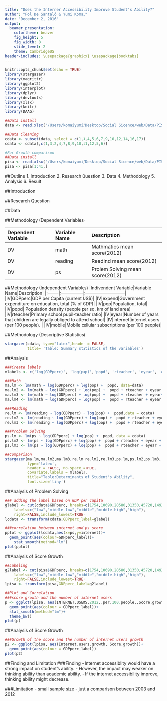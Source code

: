 ```yaml
---
title: "Does the Interner Accessibility Improve Student's Ability?"
author: "Pol De Santaló & Yumi Komai"
date: "December 2, 2016"
output:
  beamer_presentation:
    colortheme: beaver
    fig_height: 5
    fig_width: 8
    slide_level: 2
    theme: CambridgeUS
header-includes: \usepackage{graphicx} \usepackage{booktabs}
---
```


```r
knitr::opts_chunk$set(echo = TRUE)
library(stargazer)
library(magrittr)  
library(ggplot2)
library(interplot)  
library(dplyr)  
library(devtools)
library(xlsx)
library(knitr)
library(DAAG)
```

```r
##Data install
data <- read.xlsx("/Users/komaiyumi/Desktop/Social Sicence/web/Data/PISA_Data.xlsx",1)

##Data Cleaning
cdata <- subset(data, select = c(1,3,4,5,6,7,9,10,12,14,16,17))
cdata <- cdata[,c(1,3,2,4,7,8,9,10,11,12,5,6)]

#For Growth comparison
##Data install
pisa <- read.xlsx("/Users/komaiyumi/Desktop/Social Sicence/web/Data/PISA_Data.xlsx",2)
pisa <- pisa[1:41,]
```

##Outline
1. Introduction
2. Research Question
3. Data
4. Methodology
5. Analysis
6. Result

##Introduction

##Research Question

##Data

##Methodology (Dependent Variables)

|Dependent Variable|Variable Name|Description|
|:--------|:------------------|:------------------------|
|DV|math|Mathmatics mean score(2012)|
|DV|reading|Readind mean score(2012)|
|DV|ps|Prolem Solving mean score(2012)|

##Methodology (Independent Variables)
|Indivendent Variable|Variable Name|Description|
|:--------|:---------------|:---------------------------|
|IV|GDPperc|GDP per Capita (current US$)|
|IV|expend|Government expenditure on education, total (% of GDP)|
|IV|pop|Population, total|
|IV|popd| Population density (people per sq. km of land area)
|IV|rteacher|Primary school pupil-teacher ratio|
|IV|eyear|Number of years that children are legally obliged to attend school|
|IV|internet|internet users (per 100 people). |
|IV|mobile|Mobile cellular subscriptions (per 100 people)|

##Methodology (Descriptive Statistics)
```r

stargazer(cdata, type="latex",header = FALSE,
          title= 'Table: Summary statistics of the variables')
```

##Analysis
```r
###Create labels
mlabels <- c('log(GDPperc)', 'log(pop)','popd', 'rteacher', 'eyear', 'expend', 'internet','mobile','(intercept)')

###Math
ma.lm <- lm(math ~ log(GDPperc) + log(pop) +  popd, data=data)
ma.lm2 <- lm(math ~ log(GDPperc) + log(pop) +  popd + rteacher + eyear + expend, data = data)
ma.lm3 <- lm(math ~ log(GDPperc) + log(pop) +  popd + rteacher + eyear+ internet + mobile, data = data)
ma.lm4 <- lm(math ~ log(GDPperc) + log(pop) +  popd + rteacher + eyear + expend + internet + mobile, data = data)

###Reading
re.lm <- lm(reading ~ log(GDPperc) + log(pop) +  popd,data = cdata)
re.lm2 <- lm(reading ~ log(GDPperc) + log(pop) +  popd + rteacher + eyear + expend, data = cdata )
re.lm3 <- lm(reading ~ log(GDPperc) + log(pop) +  popd + rteacher + eyear + expend + internet + mobile,data = cdata )

###Problem Solving
ps.lm <- lm(ps ~ log(GDPperc) + log(pop) +  popd, data = cdata)
ps.lm2 <- lm(ps ~ log(GDPperc) + log(pop) +  popd + rteacher + eyear + expend, data = cdata)
ps.lm3 <- lm(ps ~ log(GDPperc) + log(pop) +  popd + rteacher + eyear + expend + internet + mobile, data = cdata)

##Comparison
stargazer(ma.lm,ma.lm2,ma.lm3,re.lm,re.lm2,re.lm3,ps.lm,ps.lm2,ps.lm3,
          type='latex',
          header = FALSE, no.space =TRUE,
          covariate.labels = mlabels,
          title="Table:Detarminants of Student's Ability",
          font.size='tiny')
```

##Analysis of Problem Solving
```r

### adding the label based on GDP per capita
glabel <- cut(cdata$GDPperc, breaks=c(1754,10690,20580,31350,45720,149200),
    labels=c("low","middle-low","middle","middle-high","high"),
    right=FALSE,include_lowest=TRUE)
lcdata <- transform(cdata,GDPperc_label=glabel)

###correlation between internet and ps score
pplot <- ggplot(lcdata,aes(x=ps,y=internet))+
  geom_point(aes(colour=GDPperc_label))+
    stat_smooth(method="lm")
plot(pplot)

```

##Analysis of Score Growth
```r
##Labeling
g2label <- cut(pisa$GDPperc, breaks=c(1754,10690,20580,31350,45720,149200),
    labels=c("low","middle-low","middle","middle-high","high"),
    right=FALSE,include_lowest=TRUE)
lpisa <- transform(pisa,GDPperc_label=g2label)

##Plot and Correlation
###score growth and the number of internet users
p <- ggplot(lpisa, aes(INTERNET.USERS.2012..per.100.people.,Score.growth))+
  geom_point(aes(colour = GDPperc_label))+
  stat_smooth(method="lm")+
  theme_bw()
plot(p)
```

##Analysis of Score Growth
```r
###Growth of the score and the number of internet users growth
p2 <- ggplot(lpisa, aes(Internet.users.growth, Score.growth))+
  geom_point(aes(colour = GDPperc_label))
plot(p2)
```

##Finding and Limitation
###Finding
- Internet accessiblity would have a strong impact on student's ability.
- However, the impact may weaker on thinking ability than academic ability.
- If the internet accessibility improve, thinking ability might decrease.

###Limitation
- small sample size
- just a comparison between 2003 and 2012


